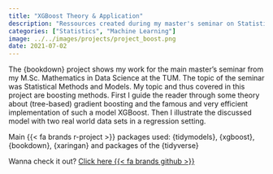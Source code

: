 ```yaml
---
title: "XGBoost Theory & Application"
description: "Ressources created during my master's seminar on Statistical Methods and Models"  
categories: ["Statistics", "Machine Learning"]
image: ../../images/projects/project_boost.png
date: 2021-07-02
---
```


The {bookdown} project shows my work for the main master's seminar from my M.Sc. Mathematics in Data Science at the TUM. The topic of the seminar was Statistical Methods and Models. My topic and thus covered in this project are boosting methods. First I guide the reader through some theory about (tree-based) gradient boosting and the famous and very efficient implementation of such a model XGBoost. Then I illustrate the discussed model with two real world data sets in a regression setting.

Main {{< fa brands r-project >}} packages used: {tidymodels}, {xgboost}, {bookdown}, {xaringan} and packages of the {tidyverse}

Wanna check it out? [Click here {{< fa brands github >}}](https://emanuelsommer.github.io/boosting_methods/)